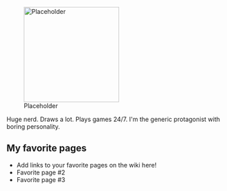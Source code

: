 [[File:Placeholder|thumb|220px]]

Huge nerd. Draws a lot. Plays games 24/7. I'm the generic protagonist with boring personality.

==My favorite pages==

* Add links to your favorite pages on the wiki here!
* Favorite page #2
* Favorite page #3